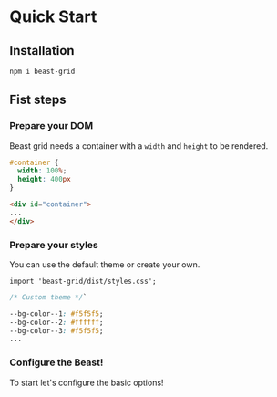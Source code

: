 # Quick Start

## Installation

```bash
npm i beast-grid
```


## Fist steps

### Prepare your DOM

Beast grid needs a container with a `width` and `height` to be rendered.

```css
#container {
  width: 100%;
  height: 400px
}
```
```html
<div id="container">
...
</div>
```

### Prepare your styles

You can use the default theme or create your own.

```tsx
import 'beast-grid/dist/styles.css';
```

```css
/* Custom theme */`

--bg-color--1: #f5f5f5;
--bg-color--2: #ffffff;
--bg-color--3: #f5f5f5;
...
```


### Configure the Beast!

To start let's configure the basic options!

You can dig into the [API](#api)[NOT AVAILABLE YET] to see all the options available.

```tsx
// Import the Beast!
import BeastGrid, { BeastGridConfig } from 'beast-grid';

export default function Grid({ count, theme, config: _customConfig }: Props) {
  // Get the data
  const data = TableData(count);

  // Define the columns
  const columnDefs: ColumnDef[] = [
    { headerName: 'ID', field: 'userId' },
    { headerName: 'NAME', field: 'username' },
    { headerName: 'MAIL', field: 'email', width: 300 },
    {
      headerName: 'AMOUNT',
      field: 'money',
      flex: 1,
      formatter: (value) => numeral(value).format('0,0 $'),
    },
    {
      headerName: 'ORDERS',
      field: 'orders',
      flex: 1,
      formatter: (value) => numeral(value).format('0,0'),
    },
  ];

  // Customize your grid
  const config: BeastGridConfig<User> = {
    data,
    columnDefs,
    border: true,
    mulitSort: true,
    theme,
    ..._customConfig,
  };

  return (
      <BeastGrid config={config} />
  );
}
```
